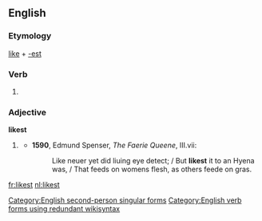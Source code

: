 ==English==

===Etymology===
[[like]] + [[-est]]

===Verb===
{{en-verb form}}

# {{context|archaic|lang=en}} {{form of|Second-person singular simple present form|like|lang=en}}

===Adjective===
'''likest'''

# {{context|archaic|lang=en}} {{en-superlative of|like}}
#* '''1590''', Edmund Spenser, ''The Faerie Queene'', III.vii:
#*: Like neuer yet did liuing eye detect; / But '''likest''' it to an Hyena was, / That feeds on womens flesh, as others feede on gras.

[[Category:English second-person singular forms]]
[[Category:English verb forms using redundant wikisyntax]]

[[fr:likest]]
[[nl:likest]]